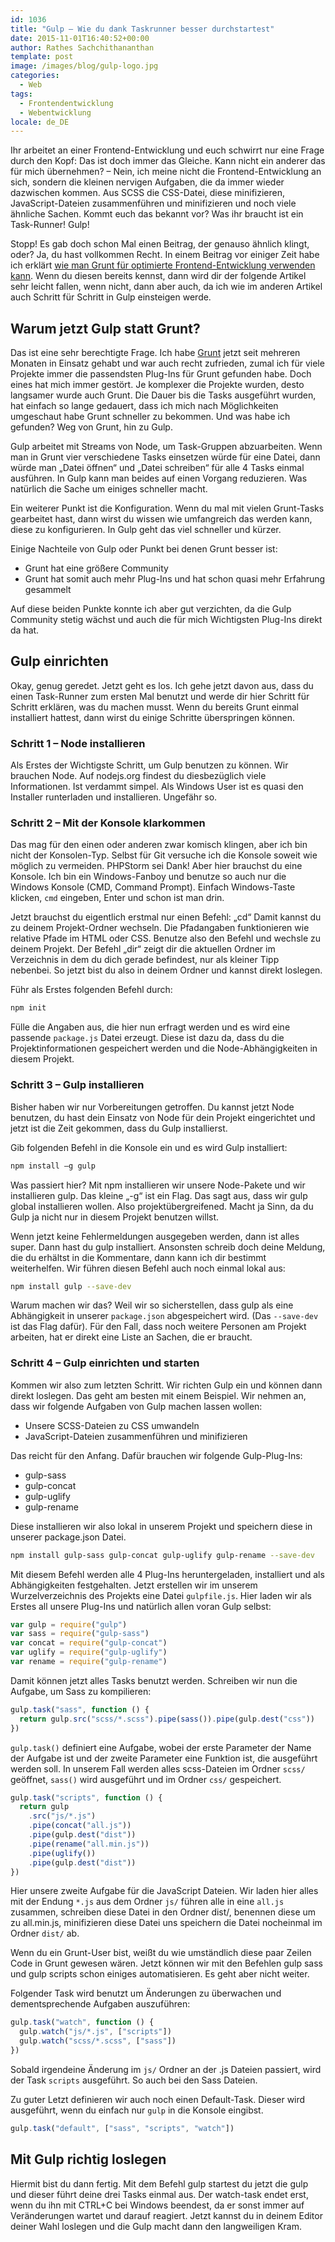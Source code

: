 ```yaml
---
id: 1036
title: "Gulp — Wie du dank Taskrunner besser durchstartest"
date: 2015-11-01T16:40:52+00:00
author: Rathes Sachchithananthan
template: post
image: /images/blog/gulp-logo.jpg
categories:
  - Web
tags:
  - Frontendentwicklung
  - Webentwicklung
locale: de_DE
---
```


Ihr arbeitet an einer Frontend-Entwicklung und euch schwirrt nur eine Frage durch den Kopf: Das ist doch immer das Gleiche. Kann nicht ein anderer das für mich übernehmen? – Nein, ich meine nicht die Frontend-Entwicklung an sich, sondern die kleinen nervigen Aufgaben, die da immer wieder dazwischen kommen. Aus SCSS die CSS-Datei, diese minifizieren, JavaScript-Dateien zusammenführen und minifizieren und noch viele ähnliche Sachen. Kommt euch das bekannt vor? Was ihr braucht ist ein Task-Runner! Gulp!

<!--more-->

Stopp! Es gab doch schon Mal einen Beitrag, der genauso ähnlich klingt, oder? Ja, du hast vollkommen Recht. In einem Beitrag vor einiger Zeit habe ich erklärt [wie man Grunt für optimierte Frontend-Entwicklung verwenden kann](https://web-und-die-welt.de/2015/06/grunt-fuer-optimierte-frontend-entwicklung/). Wenn du diesen bereits kennst, dann wird dir der folgende Artikel sehr leicht fallen, wenn nicht, dann aber auch, da ich wie im anderen Artikel auch Schritt für Schritt in Gulp einsteigen werde.

## Warum jetzt Gulp statt Grunt?

Das ist eine sehr berechtigte Frage. Ich habe [Grunt](http://gruntjs.com) jetzt seit mehreren Monaten in Einsatz gehabt und war auch recht zufrieden, zumal ich für viele Projekte immer die passendsten Plug-Ins für Grunt gefunden habe. Doch eines hat mich immer gestört. Je komplexer die Projekte wurden, desto langsamer wurde auch Grunt. Die Dauer bis die Tasks ausgeführt wurden, hat einfach so lange gedauert, dass ich mich nach Möglichkeiten umgeschaut habe Grunt schneller zu bekommen. Und was habe ich gefunden? Weg von Grunt, hin zu Gulp.

Gulp arbeitet mit Streams von Node, um Task-Gruppen abzuarbeiten. Wenn man in Grunt vier verschiedene Tasks einsetzen würde für eine Datei, dann würde man „Datei öffnen“ und „Datei schreiben“ für alle 4 Tasks einmal ausführen. In Gulp kann man beides auf einen Vorgang reduzieren. Was natürlich die Sache um einiges schneller macht.

Ein weiterer Punkt ist die Konfiguration. Wenn du mal mit vielen Grunt-Tasks gearbeitet hast, dann wirst du wissen wie umfangreich das werden kann, diese zu konfigurieren. In Gulp geht das viel schneller und kürzer.

Einige Nachteile von Gulp oder Punkt bei denen Grunt besser ist:

- Grunt hat eine größere Community
- Grunt hat somit auch mehr Plug-Ins und hat schon quasi mehr Erfahrung gesammelt

Auf diese beiden Punkte konnte ich aber gut verzichten, da die Gulp Community stetig wächst und auch die für mich Wichtigsten Plug-Ins direkt da hat.

## Gulp einrichten

Okay, genug geredet. Jetzt geht es los. Ich gehe jetzt davon aus, dass du einen Task-Runner zum ersten Mal benutzt und werde dir hier Schritt für Schritt erklären, was du machen musst. Wenn du bereits Grunt einmal installiert hattest, dann wirst du einige Schritte überspringen können.

### Schritt 1 – Node installieren

Als Erstes der Wichtigste Schritt, um Gulp benutzen zu können. Wir brauchen Node. Auf nodejs.org findest du diesbezüglich viele Informationen. Ist verdammt simpel. Als Windows User ist es quasi den Installer runterladen und installieren. Ungefähr so.

### Schritt 2 – Mit der Konsole klarkommen

Das mag für den einen oder anderen zwar komisch klingen, aber ich bin nicht der Konsolen-Typ. Selbst für Git versuche ich die Konsole soweit wie möglich zu vermeiden. PHPStorm sei Dank! Aber hier brauchst du eine Konsole. Ich bin ein Windows-Fanboy und benutze so auch nur die Windows Konsole (CMD, Command Prompt). Einfach Windows-Taste klicken, `cmd` eingeben, Enter und schon ist man drin.

Jetzt brauchst du eigentlich erstmal nur einen Befehl: „cd“ Damit kannst du zu deinem Projekt-Ordner wechseln. Die Pfadangaben funktionieren wie relative Pfade im HTML oder CSS. Benutze also den Befehl und wechsle zu deinem Projekt. Der Befehl „dir“ zeigt dir die aktuellen Ordner im Verzeichnis in dem du dich gerade befindest, nur als kleiner Tipp nebenbei. So jetzt bist du also in deinem Ordner und kannst direkt loslegen.

Führ als Erstes folgenden Befehl durch:

```bash
npm init
```

Fülle die Angaben aus, die hier nun erfragt werden und es wird eine passende `package.js` Datei erzeugt. Diese ist dazu da, dass du die Projektinformationen gespeichert werden und die Node-Abhängigkeiten in diesem Projekt.

### Schritt 3 – Gulp installieren

Bisher haben wir nur Vorbereitungen getroffen. Du kannst jetzt Node benutzen, du hast dein Einsatz von Node für dein Projekt eingerichtet und jetzt ist die Zeit gekommen, dass du Gulp installierst.

Gib folgenden Befehl in die Konsole ein und es wird Gulp installiert:

```bash
npm install –g gulp
```

Was passiert hier? Mit npm installieren wir unsere Node-Pakete und wir installieren gulp. Das kleine „-g“ ist ein Flag. Das sagt aus, dass wir gulp global installieren wollen. Also projektübergreifened. Macht ja Sinn, da du Gulp ja nicht nur in diesem Projekt benutzen willst.

Wenn jetzt keine Fehlermeldungen ausgegeben werden, dann ist alles super. Dann hast du gulp installiert. Ansonsten schreib doch deine Meldung, die du erhältst in die Kommentare, dann kann ich dir bestimmt weiterhelfen. Wir führen diesen Befehl auch noch einmal lokal aus:

```bash
npm install gulp --save-dev
```

Warum machen wir das? Weil wir so sicherstellen, dass gulp als eine Abhängigkeit in unserer `package.json` abgespeichert wird. (Das `--save-dev` ist das Flag dafür). Für den Fall, dass noch weitere Personen am Projekt arbeiten, hat er direkt eine Liste an Sachen, die er braucht.

### Schritt 4 – Gulp einrichten und starten

Kommen wir also zum letzten Schritt. Wir richten Gulp ein und können dann direkt loslegen. Das geht am besten mit einem Beispiel. Wir nehmen an, dass wir folgende Aufgaben von Gulp machen lassen wollen:

- Unsere SCSS-Dateien zu CSS umwandeln
- JavaScript-Dateien zusammenführen und minifizieren

Das reicht für den Anfang. Dafür brauchen wir folgende Gulp-Plug-Ins:

- gulp-sass
- gulp-concat
- gulp-uglify
- gulp-rename

Diese installieren wir also lokal in unserem Projekt und speichern diese in unserer package.json Datei.

```bash
npm install gulp-sass gulp-concat gulp-uglify gulp-rename --save-dev
```

Mit diesem Befehl werden alle 4 Plug-Ins heruntergeladen, installiert und als Abhängigkeiten festgehalten. Jetzt erstellen wir im unserem Wurzelverzeichnis des Projekts eine Datei `gulpfile.js`. Hier laden wir als Erstes all unsere Plug-Ins und natürlich allen voran Gulp selbst:

```javascript
var gulp = require("gulp")
var sass = require("gulp-sass")
var concat = require("gulp-concat")
var uglify = require("gulp-uglify")
var rename = require("gulp-rename")
```

Damit können jetzt alles Tasks benutzt werden. Schreiben wir nun die Aufgabe, um Sass zu kompilieren:

```javascript
gulp.task("sass", function () {
  return gulp.src("scss/*.scss").pipe(sass()).pipe(gulp.dest("css"))
})
```

`gulp.task()` definiert eine Aufgabe, wobei der erste Parameter der Name der Aufgabe ist und der zweite Parameter eine Funktion ist, die ausgeführt werden soll. In unserem Fall werden alles scss-Dateien im Ordner `scss/` geöffnet, `sass()` wird ausgeführt und im Ordner `css/` gespeichert.

```javascript
gulp.task("scripts", function () {
  return gulp
    .src("js/*.js")
    .pipe(concat("all.js"))
    .pipe(gulp.dest("dist"))
    .pipe(rename("all.min.js"))
    .pipe(uglify())
    .pipe(gulp.dest("dist"))
})
```

Hier unsere zweite Aufgabe für die JavaScript Dateien. Wir laden hier alles mit der Endung `*.js` aus dem Ordner `js/` führen alle in eine `all.js` zusammen, schreiben diese Datei in den Ordner dist/, benennen diese um zu all.min.js, minifizieren diese Datei uns speichern die Datei nocheinmal im Ordner `dist/` ab.

Wenn du ein Grunt-User bist, weißt du wie umständlich diese paar Zeilen Code in Grunt gewesen wären. Jetzt können wir mit den Befehlen gulp sass und gulp scripts schon einiges automatisieren. Es geht aber nicht weiter.

Folgender Task wird benutzt um Änderungen zu überwachen und dementsprechende Aufgaben auszuführen:

```javascript
gulp.task("watch", function () {
  gulp.watch("js/*.js", ["scripts"])
  gulp.watch("scss/*.scss", ["sass"])
})
```

Sobald irgendeine Änderung im `js/` Ordner an der .js Dateien passiert, wird der Task `scripts` ausgeführt. So auch bei den Sass Dateien.

Zu guter Letzt definieren wir auch noch einen Default-Task. Dieser wird ausgeführt, wenn du einfach nur `gulp` in die Konsole eingibst.

```javascript
gulp.task("default", ["sass", "scripts", "watch"])
```

## Mit Gulp richtig loslegen

Hiermit bist du dann fertig. Mit dem Befehl gulp startest du jetzt die gulp und dieser führt deine drei Tasks einmal aus. Der watch-task endet erst, wenn du ihn mit CTRL+C bei Windows beendest, da er sonst immer auf Veränderungen wartet und darauf reagiert. Jetzt kannst du in deinem Editor deiner Wahl loslegen und die Gulp macht dann den langweiligen Kram.
